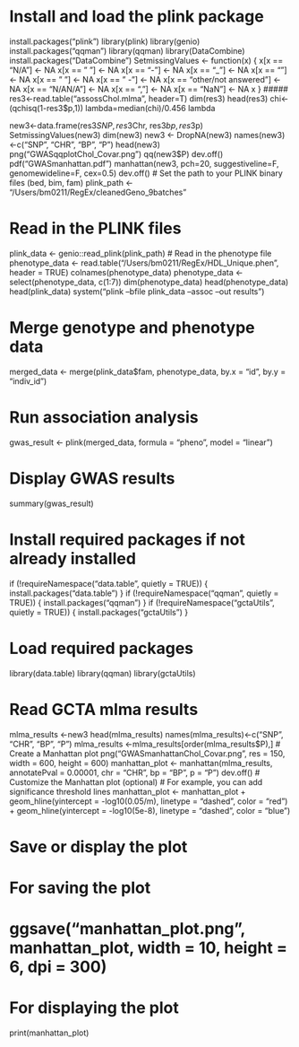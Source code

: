 # Install and load the plink package
install.packages("plink")
library(plink)
library(genio)
install.packages("qqman")
library(qqman)
library(DataCombine)
install.packages("DataCombine")
SetmissingValues <- function(x) {
  x[x == "N/A"] <- NA
  x[x == " "] <- NA
  x[x == "-"] <- NA
  x[x == "_"] <- NA
  x[x == ""] <- NA
  x[x == "   "] <- NA
  x[x == " -"] <- NA
  x[x == "other/not answered"] <- NA
  x[x == "N/AN/A"] <- NA
  x[x == ","] <- NA
  x[x == "NaN"] <- NA
  x
}
#####
res3<-read.table("assossChol.mlma", header=T)
dim(res3)
head(res3)
chi<-(qchisq(1-res3$p,1))
lambda=median(chi)/0.456
lambda

new3<-data.frame(res3$SNP, res3$Chr, res3$bp, res3$p)
SetmissingValues(new3)
dim(new3)
new3 <- DropNA(new3)
names(new3)<-c("SNP", "CHR", "BP", "P")
head(new3)
png("GWASqqplotChol_Covar.png")
qq(new3$P)
dev.off()
pdf("GWASmanhattan.pdf")
manhattan(new3, pch=20, suggestiveline=F, genomewideline=F, cex=0.5)
dev.off()
# Set the path to your PLINK binary files (bed, bim, fam)
plink_path <- "/Users/bm0211/RegEx/cleanedGeno_9batches"

# Read in the PLINK files
plink_data <- genio::read_plink(plink_path)
# Read in the phenotype file
phenotype_data <- read.table("/Users/bm0211/RegEx/HDL_Unique.phen", header = TRUE)
colnames(phenotype_data)
phenotype_data <- select(phenotype_data, c(1:7))
dim(phenotype_data)
head(phenotype_data)
head(plink_data)
system("plink --bfile plink_data --assoc --out results")

# Merge genotype and phenotype data
merged_data <- merge(plink_data$fam, phenotype_data, by.x = "id", by.y = "indiv_id")

# Run association analysis
gwas_result <- plink(merged_data, formula = "pheno", model = "linear")

# Display GWAS results
summary(gwas_result)


# Install required packages if not already installed
if (!requireNamespace("data.table", quietly = TRUE)) {
  install.packages("data.table")
}
if (!requireNamespace("qqman", quietly = TRUE)) {
  install.packages("qqman")
}
if (!requireNamespace("gctaUtils", quietly = TRUE)) {
  install.packages("gctaUtils")
}

# Load required packages
library(data.table)
library(qqman)
library(gctaUtils)

# Read GCTA mlma results
mlma_results <-new3 
head(mlma_results)
names(mlma_results)<-c("SNP", "CHR", "BP", "P")
mlma_results <-mlma_results[order(mlma_results$P),] 
# Create a Manhattan plot
png("GWASmanhattanChol_Covar.png", res = 150, width = 600, height = 600)
manhattan_plot <- manhattan(mlma_results, annotatePval = 0.00001, chr = "CHR", bp = "BP", p = "P")
dev.off()
# Customize the Manhattan plot (optional)
# For example, you can add significance threshold lines
manhattan_plot <- manhattan_plot +
  geom_hline(yintercept = -log10(0.05/m), linetype = "dashed", color = "red") +
  geom_hline(yintercept = -log10(5e-8), linetype = "dashed", color = "blue")

# Save or display the plot
# For saving the plot
# ggsave("manhattan_plot.png", manhattan_plot, width = 10, height = 6, dpi = 300)
# For displaying the plot
print(manhattan_plot)

